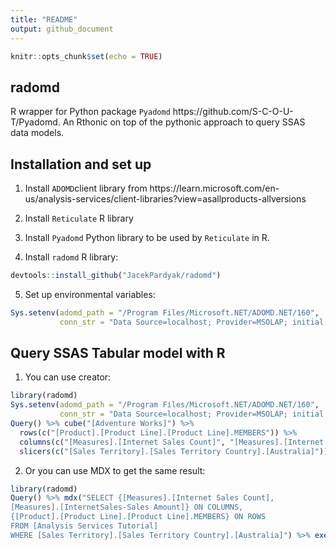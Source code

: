 ```yaml
---
title: "README"
output: github_document
---
```


```r
knitr::opts_chunk$set(echo = TRUE)
```

## radomd

R wrapper for Python package `Pyadomd` https://github.com/S-C-O-U-T/Pyadomd. An Rthonic on top of the pythonic approach to query SSAS data models. 

## Installation and set up

1. Install `ADOMD`client library from https://learn.microsoft.com/en-us/analysis-services/client-libraries?view=asallproducts-allversions

2. Install `Reticulate` R library

3. Install `Pyadomd` Python library to be used by `Reticulate` in R.

4. Install `radomd` R library:

```r
devtools::install_github("JacekPardyak/radomd")
```

5. Set up environmental variables:

```r
Sys.setenv(adomd_path = "/Program Files/Microsoft.NET/ADOMD.NET/160",
           conn_str = "Data Source=localhost; Provider=MSOLAP; initial catalog=Analysis Services Tutorial")
```

## Query SSAS Tabular model with R

1. You can use creator:

```r
library(radomd)
Sys.setenv(adomd_path = "/Program Files/Microsoft.NET/ADOMD.NET/160",
           conn_str = "Data Source=localhost; Provider=MSOLAP; initial catalog=Analysis Services Tutorial")
Query() %>% cube("[Adventure Works]") %>%
  rows(c("[Product].[Product Line].[Product Line].MEMBERS")) %>% 
  columns(c("[Measures].[Internet Sales Count]", "[Measures].[Internet Sales-Sales Amount]")) %>%
  slicers(c("[Sales Territory].[Sales Territory Country].[Australia]")) %>% execute()
```

2. Or you can use MDX to get the same result:

```r
library(radomd)
Query() %>% mdx("SELECT {[Measures].[Internet Sales Count],
[Measures].[InternetSales-Sales Amount]} ON COLUMNS, 
{[Product].[Product Line].[Product Line].MEMBERS} ON ROWS
FROM [Analysis Services Tutorial] 
WHERE [Sales Territory].[Sales Territory Country].[Australia]") %>% execute()
```


